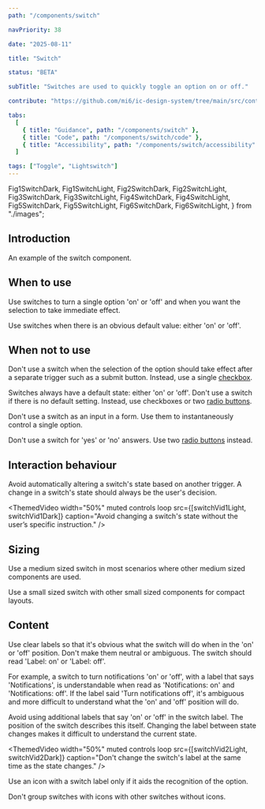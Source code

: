 ```yaml
---
path: "/components/switch"

navPriority: 38

date: "2025-08-11"

title: "Switch"

status: "BETA"

subTitle: "Switches are used to quickly toggle an option on or off."

contribute: "https://github.com/mi6/ic-design-system/tree/main/src/content/structured/components/switch"

tabs:
  [
    { title: "Guidance", path: "/components/switch" },
    { title: "Code", path: "/components/switch/code" },
    { title: "Accessibility", path: "/components/switch/accessibility" },
  ]

tags: ["Toggle", "Lightswitch"]
---
```


  Fig1SwitchDark,
  Fig1SwitchLight,
  Fig2SwitchDark,
  Fig2SwitchLight,
  Fig3SwitchDark,
  Fig3SwitchLight,
  Fig4SwitchDark,
  Fig4SwitchLight,
  Fig5SwitchDark,
  Fig5SwitchLight,
  Fig6SwitchDark,
  Fig6SwitchLight,
} from "./images";

## Introduction

An example of the switch component.

<ComponentPreview>
  <IcSwitch label="Coffee preferences" />
</ComponentPreview>

## When to use

Use switches to turn a single option 'on' or 'off' and when you want the selection to take immediate effect.

Use switches when there is an obvious default value: either 'on' or 'off'.

## When not to use

Don't use a switch when the selection of the option should take effect after a separate trigger such as a submit button. Instead, use a single [checkbox](/components/checkbox).

<DoubleDoDontCaution>
  <DoDontCaution
    imageSrc={[Fig1SwitchLight, Fig1SwitchDark]}
    imageAlt="An example settings panel with text that says 'Your changes will take place immediately'. Three switches are displayed for 'notifications', 'don't disturb' and 'night mode'."
    state="good"
    caption="Make sure the change in a switch's state causes immediate effect."
  />
  <DoDontCaution
    imageSrc={[Fig2SwitchLight, Fig2SwitchDark]}
    imageAlt="An example settings panel with text that says 'Remember to save your changes'. Three switches are displayed for 'notifications', 'don't disturb' and 'night mode'. A button that says 'Save changes' sits below the switches. "
    state="bad"
    caption="Don't use a separate trigger to make the change in state take effect."
  />
</DoubleDoDontCaution>

Switches always have a default state: either 'on' or 'off'. Don't use a switch if there is no default setting. Instead, use checkboxes or two [radio buttons](/components/radio).

Don't use a switch as an input in a form. Use them to instantaneously control a single option.

Don't use a switch for 'yes' or 'no' answers. Use two [radio buttons](/components/radio) instead.

<DoubleDoDontCaution>
  <DoDontCaution
    imageSrc={[Fig3SwitchLight, Fig3SwitchDark]}
    imageAlt="An example settings panel with a single switch with a heading that says 'Do you want to receive notifications?''. The switch is in the 'on' position and it has a label that says 'Yes'."
    state="bad"
    caption="Don't use a switch for 'yes' or 'no' answers."
  />
</DoubleDoDontCaution>

## Interaction behaviour

Avoid automatically altering a switch's state based on another trigger. A change in a switch's state should always be the user's decision.

<ThemedVideo
  width="50%"
  muted
  controls
  loop
  src={[switchVid1Light, switchVid1Dark]}
  caption="Avoid changing a switch's state without the user’s specific instruction."
/>

## Sizing

Use a medium sized switch in most scenarios where other medium sized components are used.

Use a small sized switch with other small sized components for compact layouts.

## Content

Use clear labels so that it's obvious what the switch will do when in the 'on' or 'off' position. Don't make them neutral or ambiguous. The switch should read 'Label: on' or 'Label: off'.

For example, a switch to turn notifications 'on' or 'off', with a label that says 'Notifications', is understandable when read as 'Notifications: on' and 'Notifications: off'. If the label said 'Turn notifications off', it's ambiguous and more difficult to understand what the 'on' and 'off' position will do.

<DoubleDoDontCaution>
  <DoDontCaution
    imageSrc={[Fig4SwitchLight, Fig4SwitchDark]}
    imageAlt="An example settings panel with a single switch in the 'off' position. It's label says 'Notifications'."
    state="good"
    caption="Give switches labels that make it clear what the switch will do in either the 'on' or 'off' position."
  />
  <DoDontCaution
    imageSrc={[Fig5SwitchLight, Fig5SwitchDark]}
    imageAlt="An example settings panel with a single switch in the 'off' position. It's label says 'Turn notifications off?'."
    state="bad"
    caption="Don't give switches ambiguous labels that makes it hard to understand what the switch will do."
  />
</DoubleDoDontCaution>

Avoid using additional labels that say 'on' or 'off' in the switch label. The position of the switch describes this itself. Changing the label between state changes makes it difficult to understand the current state.

<ThemedVideo
  width="50%"
  muted
  controls
  loop
  src={[switchVid2Light, switchVid2Dark]}
  caption="Don't change the switch's label at the same time as the state changes."
/>

Use an icon with a switch label only if it aids the recognition of the option.

Don't group switches with icons with other switches without icons.

<DoubleDoDontCaution>
  <DoDontCaution
    imageSrc={[Fig6SwitchLight, Fig6SwitchDark]}
    imageAlt="An example settings panel with three switches. The first switch is on with a label that says 'Notifications'. The second switch is off with a label that says 'Don't disturb'. The third switch is off with a label that includes a moon icon and says 'Night mode'."
    state="bad"
    caption="Don't mix switches with icons with switches without icons."
  />
</DoubleDoDontCaution>

